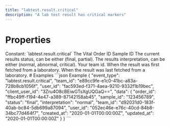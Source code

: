 ```yaml
---
title: "labtest.result.critical"
description: "A lab test result has critical markers"
---
```

# Properties
<ResponseField name="event_type" type="const string" required="true">
Constant: `labtest.result.critical`
</ResponseField>
<ResponseField name="team_id" type="string" required="true">
</ResponseField>
<ResponseField name="user_id" type="string" required="true">
</ResponseField>
<ResponseField name="client_user_id" type="string" required="true">
</ResponseField>
<ResponseField name="data" type="ClientFacingCriticalResult" required="true">
<Expandable title="ClientFacingCriticalResult" defaultOpen="true">
<ResponseField name="order_id" type="string" required="true">
The Vital Order ID
</ResponseField>
<ResponseField name="sample_id" type="string" required="true">
Sample ID
</ResponseField>
<ResponseField name="status" type="string" required="true">
The current results status, can be either (final, partial).
</ResponseField>
<ResponseField name="interpretation" type="string" required="true">
The results interpretation, can be either (normal, abnormal, critical).
</ResponseField>
<ResponseField name="team_id" type="string" required="true">
Your team id.
</ResponseField>
<ResponseField name="user_id" type="string" required="true">
</ResponseField>
<ResponseField name="created_at" type="string" required="true">
When the result was first fetched from a laboratory.
</ResponseField>
<ResponseField name="updated_at" type="string" required="true">
When the result was last fetched from a laboratory.
</ResponseField>
</Expandable>
</ResponseField>
# Examples
<CodeGroup>
```json Example
{
  "event_type": "labtest.result.critical",
  "team_id": "e89cc9fe-e1c0-41bc-a83a-728b8cb1056f",
  "user_id": "fac593ed-f371-4aea-9210-9332f1b19bec",
  "client_user_id": "3Zru4O8cBEiwGTsXgUQGaQ==",
  "data": {
    "order_id": "ffbc49ff-f194-4e47-a389-87142158ab45",
    "sample_id": "123456789",
    "status": "final",
    "interpretation": "normal",
    "team_id": "d92031d0-183f-40ab-bc84-5db699a87094",
    "user_id": "052ec46e-e76c-40cd-84b8-34bc77d464f7",
    "created_at": "2020-01-01T00:00:00Z",
    "updated_at": "2020-01-01T00:00:00Z"
  }
}
```
</CodeGroup>
